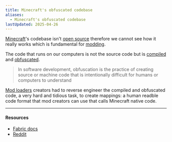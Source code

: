 ```yaml
---
title: Minecraft's obfuscated codebase
aliases:
  - Minecraft's obfuscated codebase
lastUpdated: 2025-04-26
---
```



[Minecraft](/minecraft)'s codebase isn't [open source](https://en.wikipedia.org/wiki/Open_source) therefore we cannot see how it really works which is fundamental for [modding](/modding).

The code that runs on our computers is not the source code but is [compiled](https://en.wikipedia.org/wiki/Compiler) and [obfuscated](https://en.wikipedia.org/wiki/Obfuscation_(software)).
> In software development, obfuscation is the practice of creating source or machine code that is intentionally difficult for humans or computers to understand

[Mod loaders](/modloader) creators had to reverse engineer the compiled and obfuscated code, a very hard and tidious task, to create mappings: a human readble code format that mod creators can use that calls Minecraft native code.

---

#### Resources

<Wiki path="w/Obfuscation_map" />

- [Fabric docs](https://docs.fabricmc.net/develop/getting-started/introduction-to-fabric-and-modding#why-is-fabric-necessary-to-mod-minecraft)
- [Reddit](https://www.reddit.com/r/Minecraft/comments/30pjwg/why_is_minecraft_still_closed_source/)
